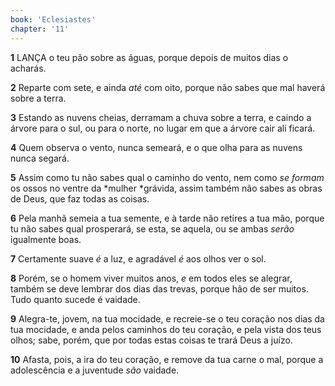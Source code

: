 ```yaml
---
book: 'Eclesiastes'
chapter: '11'
---
```


**1** LANÇA o teu pão sobre as águas, porque depois de muitos dias o acharás.

**2** Reparte com sete, e ainda _até_ com oito, porque não sabes que mal haverá sobre a terra.

**3** Estando as nuvens cheias, derramam a chuva sobre a terra, e caindo a árvore para o sul, ou para o norte, no lugar em que a árvore cair ali ficará.

**4** Quem observa o vento, nunca semeará, e o que olha para as nuvens nunca segará.

**5** Assim como tu não sabes qual o caminho do vento, nem como _se formam_ os ossos no ventre da *mulher *grávida, assim também não sabes as obras de Deus, que faz todas as coisas.

**6** Pela manhã semeia a tua semente, e à tarde não retires a tua mão, porque tu não sabes qual prosperará, se esta, se aquela, ou se ambas _serão_ igualmente boas.

**7** Certamente suave _é_ a luz, e agradável _é_ aos olhos ver o sol.

**8** Porém, se o homem viver muitos anos, _e_ em todos eles se alegrar, também se deve lembrar dos dias das trevas, porque hão de ser muitos. Tudo quanto sucede é vaidade.

**9** Alegra-te, jovem, na tua mocidade, e recreie-se o teu coração nos dias da tua mocidade, e anda pelos caminhos do teu coração, e pela vista dos teus olhos; sabe, porém, que por todas estas coisas te trará Deus a juízo.

**10** Afasta, pois, a ira do teu coração, e remove da tua carne o mal, porque a adolescência e a juventude _são_ vaidade.

